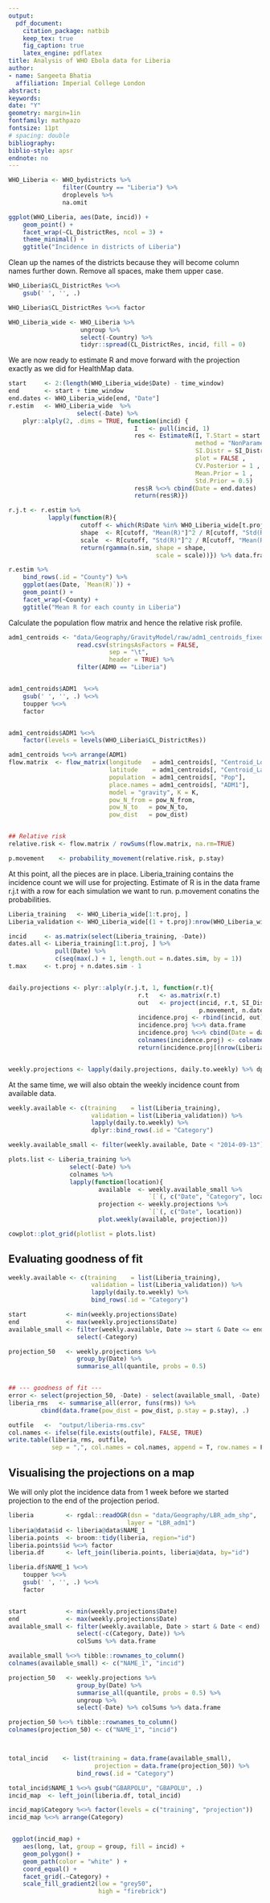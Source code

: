 ```yaml
---
output: 
  pdf_document:
    citation_package: natbib
    keep_tex: true
    fig_caption: true
    latex_engine: pdflatex
title: Analysis of WHO Ebola data for Liberia
author:
- name: Sangeeta Bhatia
  affiliation: Imperial College London
abstract: 
keywords: 
date: "Y"
geometry: margin=1in
fontfamily: mathpazo
fontsize: 11pt
# spacing: double
bibliography: 
biblio-style: apsr
endnote: no
---
```


```r
WHO_Liberia <- WHO_bydistricts %>%
               filter(Country == "Liberia") %>%
               droplevels %>%
               na.omit
```
```r
ggplot(WHO_Liberia, aes(Date, incid)) +
    geom_point() +
    facet_wrap(~CL_DistrictRes, ncol = 3) +
    theme_minimal() +
    ggtitle("Incidence in districts of Liberia")

```

Clean up the names of the districts because they will become column
names further down. Remove all spaces, make them upper case.

```r

WHO_Liberia$CL_DistrictRes %<>%
    gsub(' ', '', .)

WHO_Liberia$CL_DistrictRes %<>% factor

WHO_Liberia_wide <- WHO_Liberia %>%
                    ungroup %>%
                    select(-Country) %>%
                    tidyr::spread(CL_DistrictRes, incid, fill = 0)


```

We are now ready to estimate R and move forward with the projection
exactly as we did for HealthMap data.
```r


start     <- 2:(length(WHO_Liberia_wide$Date) - time_window)
end       <- start + time_window
end.dates <- WHO_Liberia_wide[end, "Date"]
r.estim   <- WHO_Liberia_wide  %>%
                   select(-Date) %>%
    plyr::alply(2, .dims = TRUE, function(incid) {
                                   I   <- pull(incid, 1) 
                                   res <- EstimateR(I, T.Start = start , T.End = end,
                                                    method = "NonParametricSI",
                                                    SI.Distr = SI_Distr,
                                                    plot = FALSE ,
                                                    CV.Posterior = 1 ,
                                                    Mean.Prior = 1 ,
                                                    Std.Prior = 0.5)
                                   res$R %<>% cbind(Date = end.dates)
                                   return(res$R)})

r.j.t <- r.estim %>%
           lapply(function(R){
                    cutoff <- which(R$Date %in% WHO_Liberia_wide[t.proj, "Date"])
                    shape  <- R[cutoff, "Mean(R)"]^2 / R[cutoff, "Std(R)"]^2
                    scale  <- R[cutoff, "Std(R)"]^2 / R[cutoff, "Mean(R)"]
                    return(rgamma(n.sim, shape = shape,
                                         scale = scale))}) %>% data.frame

```

```r
r.estim %>%
    bind_rows(.id = "County") %>%
    ggplot(aes(Date, `Mean(R)`)) +
    geom_point() +
    facet_wrap(~County) +
    ggtitle("Mean R for each county in Liberia")


```

Calculate the population flow matrix and hence the relative risk profile.


```r

adm1_centroids <- "data/Geography/GravityModel/raw/adm1_centroids_fixed.tsv" %>%
                   read.csv(stringsAsFactors = FALSE,
                            sep = "\t",
                            header = TRUE) %>%
                   filter(ADM0 == "Liberia")  


adm1_centroids$ADM1  %<>%
    gsub(' ', '', .) %<>%
    toupper %<>%
    factor


adm1_centroids$ADM1 %<>%
    factor(levels = levels(WHO_Liberia$CL_DistrictRes))

adm1_centroids %<>% arrange(ADM1)
flow.matrix  <- flow_matrix(longitude   = adm1_centroids[, "Centroid_Lon"],
                            latitude    = adm1_centroids[, "Centroid_Lat"],
                            population  = adm1_centroids[, "Pop"],
                            place.names = adm1_centroids[, "ADM1"],
                            model = "gravity", K = K,
                            pow_N_from = pow_N_from,
                            pow_N_to   = pow_N_to,
                            pow_dist   = pow_dist)


## Relative risk
relative.risk <- flow.matrix / rowSums(flow.matrix, na.rm=TRUE)

p.movement    <- probability_movement(relative.risk, p.stay)

```

At this point, all the pieces are in place.
Liberia_training contains the incidence count we will use for projecting.
Estimate of R is in the data frame r.j.t with a row for each
simulation we want to run. p.movement conatins the probabilities.

```r

Liberia_training   <- WHO_Liberia_wide[1:t.proj, ]
Liberia_validation <- WHO_Liberia_wide[(1 + t.proj):nrow(WHO_Liberia_wide), ]

incid     <- as.matrix(select(Liberia_training, -Date))
dates.all <- Liberia_training[1:t.proj, ] %>%
             pull(Date) %>%
             c(seq(max(.) + 1, length.out = n.dates.sim, by = 1))
t.max     <- t.proj + n.dates.sim - 1


daily.projections <- plyr::alply(r.j.t, 1, function(r.t){
                                    r.t   <- as.matrix(r.t)
                                    out   <- project(incid, r.t, SI_Distr,
                                                     p.movement, n.dates.sim) 
                                    incidence.proj <- rbind(incid, out)
                                    incidence.proj %<>% data.frame
                                    incidence.proj %<>% cbind(Date = dates.all, .)
                                    colnames(incidence.proj) <- colnames(Liberia_training)
                                    return(incidence.proj[(nrow(Liberia_training) + 1):t.max, ])})


weekly.projections <- lapply(daily.projections, daily.to.weekly) %>% dplyr::bind_rows(.)

```

At the same time, we will also obtain the weekly incidence count from
available data.

```r
weekly.available <- c(training    = list(Liberia_training),
                       validation = list(Liberia_validation)) %>%
                       lapply(daily.to.weekly) %>%
                       dplyr::bind_rows(.id = "Category")

weekly.available_small <- filter(weekly.available, Date < "2014-09-13")

plots.list <- Liberia_training %>%
                 select(-Date) %>%
                 colnames %>%
                 lapply(function(location){
                         available  <- weekly.available_small %>%
                                       `[`(, c("Date", "Category", location))
                         projection <- weekly.projections %>%
                                       `[`(, c("Date", location))
                         plot.weekly(available, projection)})

cowplot::plot_grid(plotlist = plots.list)

```

## Evaluating goodness of fit

```r
weekly.available <- c(training    = list(Liberia_training),
                       validation = list(Liberia_validation)) %>%
                       lapply(daily.to.weekly) %>%
                       bind_rows(.id = "Category")

start           <- min(weekly.projections$Date)
end             <- max(weekly.projections$Date)
available_small <- filter(weekly.available, Date >= start & Date <= end) %>%
                   select(-Category)

projection_50   <- weekly.projections %>%
                   group_by(Date) %>%
                   summarise_all(quantile, probs = 0.5)


## --- goodness of fit ---
error <- select(projection_50, -Date) - select(available_small, -Date)
liberia_rms   <- summarise_all(error, funs(rms)) %>%
         cbind(data.frame(pow_dist = pow_dist, p.stay = p.stay), .)

outfile   <-  "output/liberia-rms.csv" 
col.names <- ifelse(file.exists(outfile), FALSE, TRUE)
write.table(liberia_rms, outfile,  
            sep = ",", col.names = col.names, append = T, row.names = F, quote = F)

```


## Visualising the projections on a map

We will only plot the incidence data from 1 week before we started
projection to the end of the projection period.


```r

liberia         <- rgdal::readOGR(dsn = "data/Geography/LBR_adm_shp",
                                 layer = "LBR_adm1")
liberia@data$id <- liberia@data$NAME_1
liberia.points  <- broom::tidy(liberia, region="id")
liberia.points$id %<>% factor
liberia.df      <- left_join(liberia.points, liberia@data, by="id")

liberia.df$NAME_1 %<>%
    toupper %<>%
    gsub(' ', '', .) %<>%
    factor


start           <- min(weekly.projections$Date)
end             <- max(weekly.projections$Date)
available_small <- filter(weekly.available, Date > start & Date < end) %>%
                   select(-c(Category, Date)) %>%
                   colSums %>% data.frame

available_small %<>% tibble::rownames_to_column()
colnames(available_small) <- c("NAME_1", "incid")

projection_50   <- weekly.projections %>%
                   group_by(Date) %>%
                   summarise_all(quantile, probs = 0.5) %>%
                   ungroup %>%
                   select(-Date) %>% colSums %>% data.frame

projection_50 %<>% tibble::rownames_to_column()
colnames(projection_50) <- c("NAME_1", "incid")



total_incid    <- list(training = data.frame(available_small),
                        projection = data.frame(projection_50)) %>%
                   bind_rows(.id = "Category")

total_incid$NAME_1 %<>% gsub("GBARPOLU", "GBAPOLU", .)
incid_map  <- left_join(liberia.df, total_incid)

incid_map$Category %<>% factor(levels = c("training", "projection"))
incid_map %<>% arrange(Category)


 ggplot(incid_map) +
    aes(long, lat, group = group, fill = incid) +
    geom_polygon() +
    geom_path(color = "white" ) +
    coord_equal() +
    facet_grid(.~Category) +
    scale_fill_gradient2(low = "grey50",
                         high = "firebrick")
                         


```
